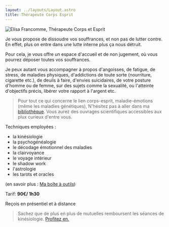 ```yaml
---
layout: ../layouts/Layout.astro
title: Thérapeute Corps Esprit
---
```


<Image src={elisa} alt="Elisa Francomme, Thérapeute Corps et Esprit" class="md:float-right not-prose mx-auto rounded md:ml-8" />

Je vous propose de dissoudre vos souffrances, et non pas de lutter contre. En effet, plus on entre dans une lutte interne plus ça nous détruit.

Pour cela, je vous offre un espace d'accueil et de non jugement, où vous pourrez déposer toutes vos souffrances.

Je peux autant vous accompagner à propos d'angoisses, de fatigue, de stress, de maladies physiques, d'addictions de toute sorte (nourriture, cigarette etc.), de deuils à faire, d'envies suicidaires, de votre posture d'homme ou de femme, sur des sujets comme la sexualité, ou l'atteinte d'objectifs précis, libérer votre rapport à l'argent etc.

> Pour tout ce qui concerne le lien corps-esprit, maladie-émotions (même les maladies génétiques),
> N'hésitez pas à aller dans ma [bibliothèque](/bibliotheque#page-title).
> Vous aurez des ouvrages scientifiques accessibles aux plux curieux d'entre vous.

Techniques employées :

- la kinésiologie
- la psychogénéalogie
- le décodage émotionnel des maladies
- la clairvoyance
- le voyage intérieur
- le shadow work
- l'astrologie
- les tarots et oracles

(en savoir plus : [Ma boîte à outils](/boite-a-outils#page-title))

Tarif: **90€/ 1h30**

Reçois en présentiel et à distance

> Sachez que de plus en plus de mutuelles remboursent les séances de kinésiologie.
> [Profitez en.](/remboursement#page-title)
